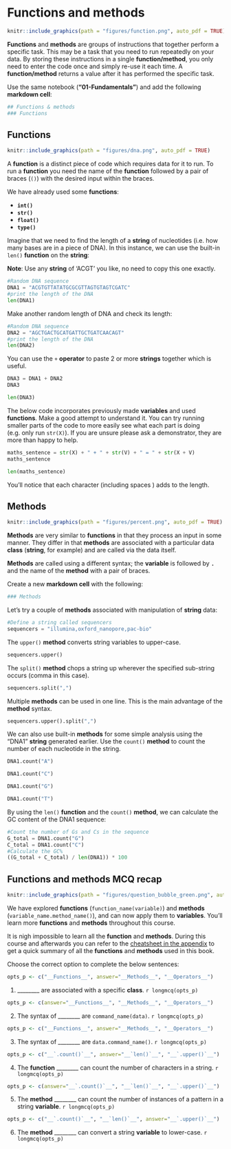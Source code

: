 # Functions and methods {#functions_methods}
```r
knitr::include_graphics(path = "figures/function.png", auto_pdf = TRUE)
```

__Functions__ and __methods__ are groups of instructions that together perform a specific task. 
This may be a task that you need to run repeatedly on your data.
By storing these instructions in a single __function/method__, you only need to enter the code once and simply re-use it each time. 
A __function/method__ returns a value after it has performed the specific task.

Use the same notebook (__"01-Fundamentals"__) and add the following __markdown cell__:

```python
## Functions & methods
### Functions
```

## Functions
```r
knitr::include_graphics(path = "figures/dna.png", auto_pdf = TRUE)
```

A __function__ is a distinct piece of code which requires data for it to run.
To run a __function__ you need the name of the __function__ followed by a pair of braces (`()`) with the desired input within the braces. 

We have already used some __functions__: 
 
 - __`int()`__
 - __`str()`__
 - __`float()`__
 - __`type()`__
 
Imagine that we need to find the length of a __string__ of nucleotides (i.e. how many bases are in a piece of DNA).
In this instance, we can use the built-in `len()` __function__ on the __string__:

__Note__: Use any __string__ of 'ACGT' you like, no need to copy this one exactly.

```python
#Random DNA sequence
DNA1 = "ACGTGTTATATGCGCGTTAGTGTAGTCGATC"
#print the length of the DNA
len(DNA1)
```

Make another random length of DNA and check its length:

```python
#Random DNA sequence
DNA2 = "AGCTGACTGCATGATTGCTGATCAACAGT"
#print the length of the DNA
len(DNA2)
```

You can use the `+` __operator__ to paste 2 or more __strings__ together which is useful.

```python
DNA3 = DNA1 + DNA2
DNA3
```

```python
len(DNA3)
```

The below code incorporates previously made __variables__ and used __functions__.
Make a good attempt to understand it.
You can try running smaller parts of the code to more easily see what each part is doing (e.g. only run `str(X)`).
If you are unsure please ask a demonstrator, they are more than happy to help.

```python
maths_sentence = str(X) + " + " + str(V) + " = " + str(X + V)
maths_sentence
```

```python
len(maths_sentence)
```

You'll notice that each character (including spaces ` `) adds to the length.

## Methods
```r
knitr::include_graphics(path = "figures/percent.png", auto_pdf = TRUE)
```

__Methods__ are very similar to __functions__ in that they process an input in some manner.
They differ in that __methods__ are associated with a particular data __class__ (__string__, for example) and are called via the data itself. 

__Methods__ are called using a different syntax; the __variable__ is followed by __`.`__ and the name of the __method__ with a pair of braces.

Create a new __markdown cell__ with the following:

```python
### Methods
```

Let's try a couple of __methods__ associated with manipulation of __string__ data:

```python
#Define a string called sequencers
sequencers = "illumina,oxford_nanopore,pac-bio"
```

The `upper()` __method__ converts string variables to upper-case.

```python
sequencers.upper()
```

The `split()` __method__ chops a string up wherever the specified sub-string occurs (comma in this case).

```python
sequencers.split(",")
```

Multiple __methods__ can be used in one line. 
This is the main advantage of the __method__ syntax.

```python
sequencers.upper().split(",")
```

We can also use built-in __methods__ for some simple analysis using the "DNA1" __string__ generated earlier.
Use the `count()` __method__ to count the number of each nucleotide in the string.

```python
DNA1.count("A")
```
```python
DNA1.count("C")
```
```python
DNA1.count("G")
```
```python
DNA1.count("T")
```

By using the `len()` __function__ and the `count()` __method__, we can calculate the GC content of the DNA1 sequence:

```python
#Count the number of Gs and Cs in the sequence
G_total = DNA1.count("G")
C_total = DNA1.count("C")
#Calculate the GC%
((G_total + C_total) / len(DNA1)) * 100
```

## Functions and methods MCQ recap
```r
knitr::include_graphics(path = "figures/question_bubble_green.png", auto_pdf = TRUE)
```

We have explored __functions__ (`function_name(variable)`) and __methods__ (`variable_name.method_name()`), and can now apply them to __variables__.
You'll learn more __functions__ and __methods__ throughout this course.

It is nigh impossible to learn all the __function__ and __methods__.
During this course and afterwards you can refer to the [cheatsheet in the appendix](#cheatsheet) to get a quick summary of all the __functions__ and __methods__ used in this book.

Choose the correct option to complete the below sentences:

```r
opts_p <- c("__Functions__", answer="__Methods__", "__Operators__")
```
1. ________ are associated with a specific __class__. `r longmcq(opts_p)`

```r
opts_p <- c(answer="__Functions__", "__Methods__", "__Operators__")
```
2. The syntax of ________ are `command_name(data)`. `r longmcq(opts_p)`

```r
opts_p <- c("__Functions__", answer="__Methods__", "__Operators__")
```
3. The syntax of ________ are `data.command_name()`. `r longmcq(opts_p)`

```r
opts_p <- c("__`.count()`__", answer="__`len()`__", "__`.upper()`__")
```
4. The __function__ ________ can count the number of characters in a string. `r longmcq(opts_p)`

```r
opts_p <- c(answer="__`.count()`__", "__`len()`__", "__`.upper()`__")
```
5. The __method__ ________ can count the number of instances of a pattern in a string __variable__. `r longmcq(opts_p)`

```r
opts_p <- c("__`.count()`__", "__`len()`__", answer="__`.upper()`__")
```
6. The __method__ ________ can convert a string __variable__ to lower-case. `r longmcq(opts_p)`

